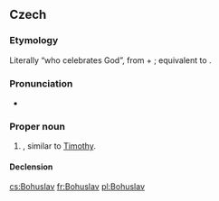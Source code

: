 ==Czech==
{{wikipedia|lang=cs}}

===Etymology===
Literally “who celebrates God”, from {{term|Bůh||God|lang=cs}} + {{term|slavit||celebrate|lang=cs}}; equivalent to {{etyl|grc|-}} {{term|Τιμόθεος|tr=Timotheos|lang=grc|sc=polytonic}}.

===Pronunciation===
* {{IPA|/bɔɦʊslaf/|lang=cs}}

===Proper noun===
{{cs-proper noun|g=m}}

# {{given name|male|lang=cs}}, similar to [[Timothy]].

====Declension====
{{cs-decl-noun-auto|ma|Bohusl|a|v}}

[[cs:Bohuslav]]
[[fr:Bohuslav]]
[[pl:Bohuslav]]